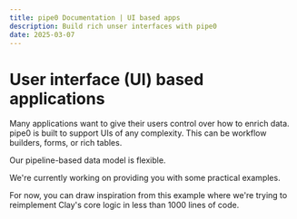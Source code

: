 ```yaml
---
title: pipe0 Documentation | UI based apps
description: Build rich unser interfaces with pipe0
date: 2025-03-07
---
```


# User interface (UI) based applications

Many applications want to give their users control over how to enrich data. pipe0 is built 
to support UIs of any complexity. This can be workflow builders, forms, or rich tables.

Our <AppLink linkType="pipeline">pipeline</AppLink>-based data model is flexible.

We're currently working on providing you with some practical examples.

For now, you can draw inspiration from <AppLink linkType="externalClayExample">this example</AppLink> 
where we're trying to reimplement Clay's core logic in less than 1000 lines of code.